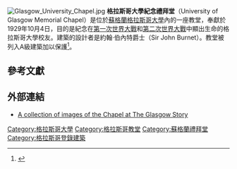 [[File:Glasgow_University_Chapel.jpg|thumb]]
'''格拉斯哥大學紀念禮拜堂'''（University of Glasgow Memorial Chapel）是位於[[蘇格蘭|蘇格蘭]][[格拉斯哥大學|格拉斯哥大學]]內的一座教堂，奉獻於1929年10月4日，目的是紀念在[[第一次世界大戰|第一次世界大戰]]和[[第二次世界大戰|第二次世界大戰]]中顯出生命的格拉斯哥大學校友。建築的設計者是約翰·伯內特爵士（Sir John Burnet）。教堂被列入A級建築加以保護<ref>{{cite web|url=http://data.historic-scotland.gov.uk/pls/htmldb/f?p=2200:15:0::::BUILDING,HL:32913,University%20of%20Glasgow%20Memorial%20Chapel |title=University of Glasgow, Gilmorehill Campus Buildings A5 to A17 (inclusive numbers), Gilbert Scott Building Including West Range, Memorial Chapel and Lion & Unicorn Staircase: Listed Building Report |accessdate=23 August 2013 |publisher=Historic Scotland}}</ref>。
==參考文獻==
{{reflist}}
==外部連結==
*[http://www.theglasgowstory.com/searchq.php?PHPSESSID=73110930d7bd6dc32b&qsearch=university+chapel&iore=1 A collection of images of the Chapel at The Glasgow Story] {{Wayback|url=http://www.theglasgowstory.com/searchq.php?PHPSESSID=73110930d7bd6dc32b&qsearch=university+chapel&iore=1 |date=20120301023632 }}
{{coord|55.87157|N|4.28971|W|type:landmark_region:GB|display=title}}

[[Category:格拉斯哥大學|Category:格拉斯哥大學]]
[[Category:格拉斯哥教堂|Category:格拉斯哥教堂]]
[[Category:蘇格蘭禮拜堂|Category:蘇格蘭禮拜堂]]
[[Category:格拉斯哥登錄建築|Category:格拉斯哥登錄建築]]